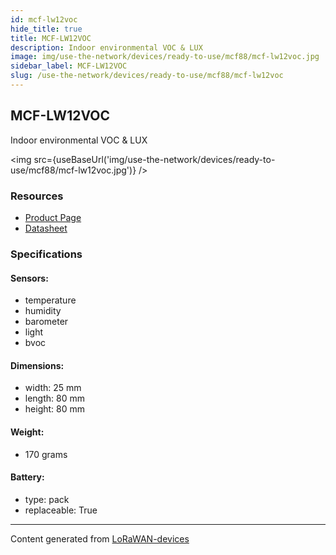 ```yaml
---
id: mcf-lw12voc
hide_title: true
title: MCF-LW12VOC
description: Indoor environmental VOC & LUX
image: img/use-the-network/devices/ready-to-use/mcf88/mcf-lw12voc.jpg
sidebar_label: MCF-LW12VOC
slug: /use-the-network/devices/ready-to-use/mcf88/mcf-lw12voc
---
```



## MCF-LW12VOC

Indoor environmental VOC & LUX

<img src={useBaseUrl('img/use-the-network/devices/ready-to-use/mcf88/mcf-lw12voc.jpg')} />

### Resources

- [Product Page](https://www.mcf88.it/prodotto/mcf-lw12voc/)
- [Datasheet](https://www.mcf88.it/wp-content/uploads/2020/07/MCF-LW12VOC.pdf)

### Specifications

#### Sensors:

- temperature
- humidity
- barometer
- light
- bvoc

#### Dimensions:

- width: 25 mm
- length: 80 mm
- height: 80 mm

#### Weight:

- 170 grams

#### Battery:

- type: pack
- replaceable: True

---

Content generated from [LoRaWAN-devices](https://github.com/TheThingsNetwork/lorawan-devices)
